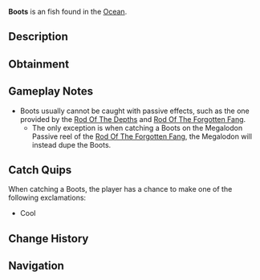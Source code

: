 {{FishInfobox
|image          = Boots.png
|rarity         = Exotic
|sea            = First Sea
|location       = [[Ocean]]
|sublocation    = 
|sources        = Fishing Rod
|nopassive      = 1
|radar_location = 
|prog_speed     = -20
|xp             = 250
|weather        = 
|time           = 
|season         = 
|bait           = 
|base_weight    = 1.3
|base_value     = 800
|weight_range   = 0.1
|base_chance    = 0.05
|base_resil     = 100
}}
'''Boots''' is an {{Rarity|Exotic}} fish found in the [[Ocean]].

== Description ==
{{Description|Boots|Bestiary Entry}}

== Obtainment ==
{{Description|Dr. Crookspine might know what to do with this.|Bestiary Hint}}
{{Fish Availability|
Apex Fish Hunt/Mosslurker
Lucky Event/Blarney McBreeze
Lucky Event/O'Mango Goldgrin
Lucky Event/Plumrick O'Luck
Lucky Event/Rowdy McCharm
Lucky Event/Sunny O'Coin
Narwhal Hunt/Beluga/First Sea
Narwhal Hunt/Magician Narwhal/First Sea
Narwhal Hunt/Narwhal/First Sea
Ocean
|top_rods      = 
Great Rod of Oscar\21071.01\69823.78;
Astralhook Rod\19927.38\71203.33;
Ethereal Prism Rod\19831.92\71343.19;
Leviathan's Fang Rod\19559.61\83865.68;
Seraphic Rod\19261.67\72915.07;
Flimsy Rod\14376.43\71280.96;
Training Rod\13517.08\72105.63;
Trident Rod\16046.23\80721.41;
Free Spirit Rod\15971.29\80344.38;
No-Life Rod\18981.66\75287.59;
Firefly Rod\15742.8\74992.37;
Fischer's Rod\9991.01\50272.62;
Rod Of The Forgotten Fang\18019.75\72007.88;
Challenger's Rod\17489.37\71389.55;
Rod Of The Depths\16293.03\70942.75;
Zeus Rod\15985.71\67100.84;
Rod Of The Exalted One\15925.54\70733.29;
Verdant Shear Rod\15770.3\67466.96;
Blazebringer Rod\15195.34\63926.89;
Depthseeker Rod\14437.25\62749.48;
Avalanche Rod\13077.06\57151.97;
Volcanic Rod\12473.57\53088.5;
Steady Rod\4539.85\22809.9
|recommended   = Ethereal Prism Rod
}}

== Gameplay Notes ==
* Boots usually cannot be caught with passive effects, such as the one provided by the [[Rod Of The Depths]] and [[Rod Of The Forgotten Fang]].
** The only exception is when catching a Boots on the Megalodon Passive reel of the [[Rod Of The Forgotten Fang]], the Megalodon will instead dupe the Boots.

== Catch Quips ==
When catching a Boots, the player has a chance to make one of the following exclamations:
* Cool

== Change History ==
{{Change History|{{subst:Current Version}}}}

== Navigation ==
{{Fish Navbox|Ocean}}